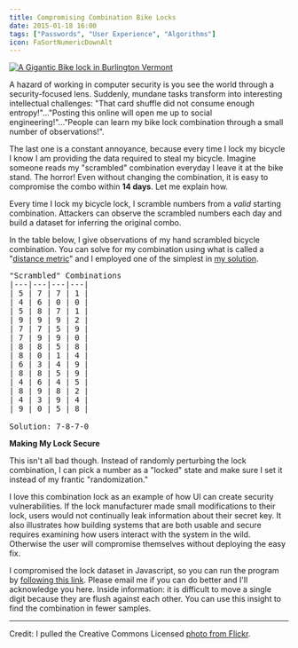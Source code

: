 ```yaml
---
title: Compromising Combination Bike Locks
date: 2015-01-18 16:00
tags: ["Passwords", "User Experience", "Algorithms"]
icon: FaSortNumericDownAlt
---
```


<a href="/compromising-combination-bike-locks.html">
  <img alt="A Gigantic Bike lock in Burlington Vermont" src="/static/images/blog/content/burlington_bike_pic.jpg" title="Gigantic Bike Lock" class="img-responsive" />
</a>

A hazard of working in computer security is you see the world through a security-focused lens. Suddenly, mundane tasks transform into interesting intellectual challenges: "That card shuffle did not consume enough entropy!"..."Posting this online will open me up to social engineering!"..."People can learn my bike lock combination through a small number of observations!".

The last one is a constant annoyance, because every time I lock my bicycle I know I am providing the data required to steal my bicycle. Imagine someone reads my "scrambled" combination everyday I leave it at the bike stand. The horror! Even without changing the combination, it is easy to compromise the combo within **14 days**. Let me explain how.

Every time I lock my bicycle lock, I scramble numbers from a *valid* starting combination. Attackers can observe the scrambled numbers each day and build a dataset for inferring the original combo.

In the table below, I give observations of my hand scrambled bicycle combination. You can solve for my combination using what is called a "[distance metric](http://en.wikipedia.org/wiki/Metric_%28mathematics%29)" and I employed one of the simplest in [my solution](http://jsfiddle.net/wujdr7zp/).

<pre>
"Scrambled" Combinations
|---|---|---|---|
| 5 | 7 | 7 | 1 |
| 4 | 6 | 0 | 0 |
| 5 | 8 | 7 | 1 |
| 9 | 9 | 9 | 2 |
| 7 | 7 | 5 | 9 |
| 7 | 9 | 9 | 0 |
| 8 | 8 | 5 | 8 |
| 8 | 0 | 1 | 4 |
| 6 | 3 | 4 | 9 |
| 8 | 8 | 5 | 9 |
| 4 | 6 | 4 | 5 |
| 8 | 9 | 8 | 2 |
| 4 | 3 | 9 | 4 |
| 9 | 0 | 5 | 8 |

Solution: 7-8-7-0
</pre>

**Making My Lock Secure**

This isn't all bad though. Instead of randomly perturbing the lock combination, I can pick a number as a "locked" state and make sure I set it instead of my frantic "randomization."

I love this combination lock as an example of how UI can create security vulnerabilities. If the lock manufacturer made small modifications to their lock, users would not continually leak information about their secret key. It also illustrates how building systems that are both usable and secure requires examining how users interact with the system in the wild. Otherwise the user will compromise themselves without deploying the easy fix.

I compromised the lock dataset in Javascript, so you can run the program by [following this link](http://jsfiddle.net/wujdr7zp/). Please email me if you can do better and I'll acknowledge you here. Inside information: it is difficult to move a single digit because they are flush against each other. You can use this insight to find the combination in fewer samples.

---

Credit: I pulled the Creative Commons Licensed [photo from Flickr](https://www.flickr.com/photos/photobyaaron/2390282005).
